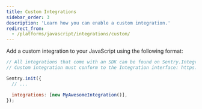 ```yaml
---
title: Custom Integrations
sidebar_order: 3
description: 'Learn how you can enable a custom integration.'
redirect_from:
  - /platforms/javascript/integrations/custom/
---
```


Add a custom integration to your JavaScript using the following format:

```javascript
// All integrations that come with an SDK can be found on Sentry.Integrations object
// Custom integration must conform to the Integration interface: https://github.com/getsentry/sentry-javascript/blob/master/packages/types/src/integration.ts

Sentry.init({
  // ...

  integrations: [new MyAwesomeIntegration()],
});
```
